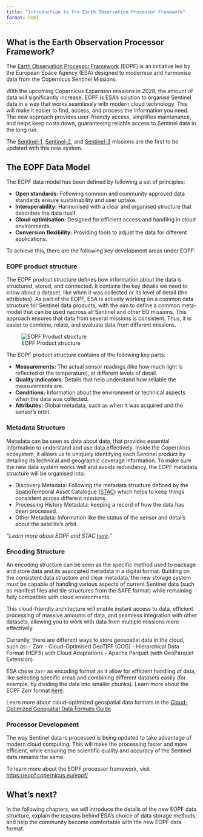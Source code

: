 ```yaml
---
title: "Introduction to the Earth Observation Processor Framework"
format: html
---
```

::: {.justify}

## What is the Earth Observation Processor Framework?  {.unnumbered}

The [Earth Observation Processor Framework](https://eopf.copernicus.eu/) (EOPF) is an initiative led by the European Space Agency (ESA) designed to modernise and harmonise data from the Copernicus Sentinel Missions.

With the upcoming Copernicus Expansion missions in 2028, the amount of data will significantly increase. EOPF is ESA's solution to organise Sentinel data in a way that works seamlessly with modern cloud technology. This will make it easier to find, access, and process the information you need. The new approach provides user-friendly access, simplifies maintenance, and helps keep costs down, guaranteeing reliable access to Sentinel data in the long run.

The [Sentinel-1](https://www.esa.int/Applications/Observing_the_Earth/Copernicus/Sentinel-1), [Sentinel-2](https://www.esa.int/Applications/Observing_the_Earth/Copernicus/Sentinel-2), and [Sentinel-3](https://www.esa.int/Applications/Observing_the_Earth/Copernicus/Sentinel-3) missions are the first to be updated with this new system.

## The EOPF Data Model {.unnumbered}

The EOPF data model has been defined by following a set of principles:

- **Open standards:** Following common and community approved data standards ensure sustainability and user uptake.
- **Interoperability:** Harmonised with a clear and organised structure that describes the data itself.
- **Cloud optimisation:** Designed for efficient access and handling in cloud environments.
- **Conversion flexibility:** Providing tools to adjust the data for different applications.

To achieve this, there are the following key development areas under EOPF:

### EOPF product structure {.unnumbered}

The EOPF prodcut structure defines how information about the data is structured, stored, and connected. It contains the key details we need to know about a dataset, like when it was collected or its level of detail (the attributes). 
As part of the EOPF, ESA is actively working on a common data structure for Sentinel data products, with the aim to define a common meta-model that can be used nacross all Sentinel and other EO missions. This approach ensures that data from several missions is consistent. Thus, it is easier to combine, relate, and evaluate data from different missions.

![EOPF Product structure](img/product_structure.png){fig-align="center"}

The EOPF product structure contains of the following key parts:

- **Measurements:** The actual sensor readings (like how much light is reflected or the temperature), at different levels of detail.
- **Quality indicators:** Details that help understand how reliable the measurements are.
- **Conditions:** Information about the environment or technical aspects when the data was collected.
- **Attributes:** Global metadata, such as when it was acquired and the sensor's orbit.

### Metadata Structure {.unnumbered}

Metadata can be seen as data about data, that provides essential information to understand and use data effectively. 
Inside the Copernicus ecosystem, it allows us to uniquely identifying each Sentinel product by detailing its technical and geographic coverage information. To make sure the new data system works well and avoids redundancy, the EOPF metadata structure will be organised into:

- Discovery Metadata: Following the metadata structure defined by the SpatioTemporal Asset Catalogue ([STAC](https://stacspec.org/en/)) which helps to keep things consistent across different missions.
- Processing History Metadata: keeping a record of how the data has been processed.
- Other Metadata: Information like the status of the sensor and details about the satellite's orbit.

::: {.callout-note}
*"Learn more about EOPF and STAC [here](./)."*

:::

### Encoding Structure {.unnumbered}

An encoding structure can be seen as the specific method used to package and store data and its associated metadata in a digital format.
Building on the consistent data structure and clear metadata, the new storage system must be capable of handling various aspects of current Sentinel data (such as manifest files and tile structures from the SAFE format) while remaining fully compatible with cloud environments.

This cloud-friendly architecture will enable instant access to data, efficient processing of massive amounts of data, and seamless integration with other datasets, allowing you to work with data from multiple missions more effectively.

Currently, there are different ways to store geospatial data in the cloud, such as:
- Zarr
- Cloud-Optimised GeoTIFF (COG)
- Hierarchical Data Format (HDF5) with Cloud Adaptations
- Apache Parquet (with GeoParquet Extension)

ESA chose `Zarr` as encoding format as it allow for efficient handling of data, like selecting specific areas and combining different datasets easily (for example, by dividing the data into smaller chunks). Learn more about the EOPF Zarr format [here]().

::: {.callout-note}
Learn more about cloud-optimized geospatial data formats in the [Cloud-Optimized Geospatial Data Formats Guide](https://guide.cloudnativegeo.org/)

:::

### Processor Development {.unnumbered}

The way Sentinel data is processed is being updated to take advantage of modern cloud computing. This will make the processing faster and more efficient, while ensuring the scientific quality and accuracy of the Sentinel data remains the same.

::: {.callout-note}
To learn more about the EOPF processor framework, visit [https://eopf.copernicus.eu/eopf/](https://eopf.copernicus.eu/eopf/)

:::

## What's next? {.unnumbered}

In the following chapters, we will introduce the details of the new EOPF data structure, explain the reasons behind ESA's choice of data storage methods, and help the community become comfortable with the new EOPF data format.

:::